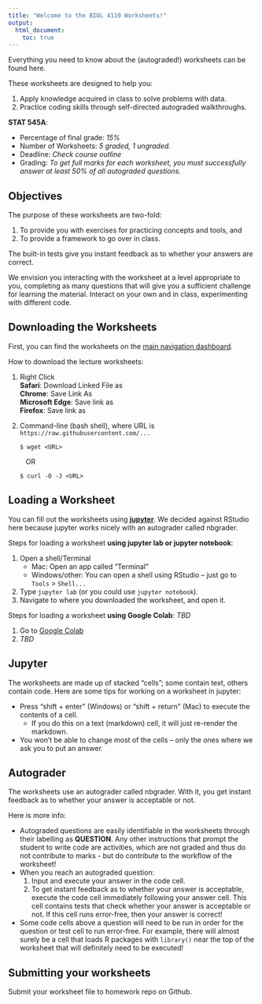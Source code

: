 ```yaml
---
title: "Welcome to the BIOL 4110 Worksheets!"
output: 
  html_document:
    toc: true
---
```


Everything you need to know about the (autograded!) worksheets can be found here.  

These worksheets are designed to help you:

1. Apply knowledge acquired in class to solve problems with data.
2. Practice coding skills through self-directed autograded walkthroughs.

__STAT 545A__:

- Percentage of final grade: _15%_
- Number of Worksheets: _5 graded, 1 ungraded._
- Deadline: _Check course outline_
- Grading: _To get full marks for each worksheet, you must successfully answer at least 50% of all autograded questions._


## Objectives

The purpose of these worksheets are two-fold:

1. To provide you with exercises for practicing concepts and tools, and
2. To provide a framework to go over in class.

The built-in tests give you instant feedback as to whether your answers are correct.

We envision you interacting with the worksheet at a level appropriate to you, completing as many questions that will give you a sufficient challenge for learning the material. Interact on your own and in class, experimenting with different code.

## Downloading the Worksheets

First, you can find the worksheets on the [main navigation dashboard](https://github.com/BIOL4110/BIOL4110-course-website/tree/main).

How to download the lecture worksheets:

1. Right Click<br/>
  **Safari**: Download Linked File as<br/>
  **Chrome**: Save Link As<br/>
  **Microsoft Edge**: Save link as<br/>
  **Firefox**: Save link as<br/>
2. Command-line (bash shell), where URL is `https://raw.githubusercontent.com/...`

    ```
    $ wget <URL>
    ```
    &nbsp;&nbsp;&nbsp;OR

    ```
    $ curl -O -J <URL>
    ```

## Loading a Worksheet

You can fill out the worksheets using [**jupyter**](https://jupyter.org/). We decided against RStudio here because jupyter works nicely with an autograder called nbgrader. 

Steps for loading a worksheet __using jupyter lab or jupyter notebook__:

1. Open a shell/Terminal
    - Mac: Open an app called "Terminal"
    - Windows/other: You can open a shell using RStudio -- just go to `Tools` > `Shell...`
2. Type `jupyter lab` (or you could use `jupyter notebook`).
3. Navigate to where you downloaded the worksheet, and open it.


Steps for loading a worksheet __using Google Colab__: _TBD_

1. Go to [Google Colab](https://colab.research.google.com/)
2. _TBD_

## Jupyter

The worksheets are made up of stacked "cells"; some contain text, others contain code. Here are some tips for working on a worksheet in jupyter:

- Press "shift + enter" (Windows) or "shift + return" (Mac) to execute the contents of a cell.
  - If you do this on a text (markdown) cell, it will just re-render the markdown.
- You won't be able to change most of the cells -- only the ones where we ask you to put an answer. 

## Autograder

The worksheets use an autograder called nbgrader. With it, you get instant feedback as to whether your answer is acceptable or not.

Here is more info:

- Autograded questions are easily identifiable in the worksheets through their labelling as **QUESTION**. Any other instructions that prompt the student to write code are activities, which are not graded and thus do not contribute to marks - but do contribute to the workflow of the worksheet!
- When you reach an autograded question: 
  1. Input and execute your answer in the code cell. 
  2. To get instant feedback as to whether your answer is acceptable, execute the code cell immediately following your answer cell. This cell contains tests that check whether your answer is acceptable or not. If this cell runs error-free, then your answer is correct!
- Some code cells above a question will need to be run in order for the question or test cell to run error-free. For example, there will almost surely be a cell that loads R packages with `library()` near the top of the worksheet that will definitely need to be executed!

## Submitting your worksheets

Submit your worksheet file to homework repo on Github.